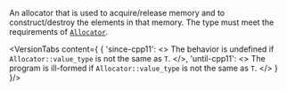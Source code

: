 
An allocator that is used to acquire/release memory and to construct/destroy the elements in that memory.
The type must meet the requirements of [`Allocator`](/docs/named_req/Allocator).

<VersionTabs content={
	{
		'since-cpp11': <>
			The behavior is undefined if <code>Allocator::value_type</code> is not the same as <code>T</code>.
		</>,
		'until-cpp11': <>
			The program is ill-formed if <code>Allocator::value_type</code> is not the same as <code>T</code>.
		</>
	}
	}/>
